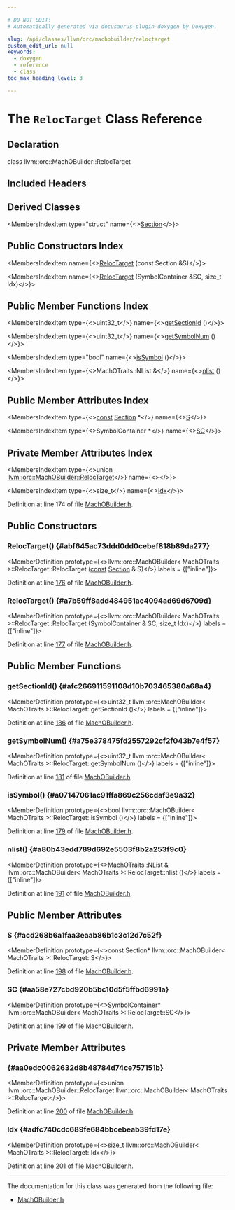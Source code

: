 ```yaml
---

# DO NOT EDIT!
# Automatically generated via docusaurus-plugin-doxygen by Doxygen.

slug: /api/classes/llvm/orc/machobuilder/reloctarget
custom_edit_url: null
keywords:
  - doxygen
  - reference
  - class
toc_max_heading_level: 3

---
```





# The `RelocTarget` Class Reference

<DoxygenPage pluginConfig={pluginConfig}>



## Declaration

<CodeBlock>class llvm::orc::MachOBuilder::RelocTarget</CodeBlock>

## Included Headers

<IncludesList>
<IncludesListItem
  filePath="llvm/ExecutionEngine/Orc/MachOBuilder.h"
  permalink="/docs/api/files/include/include/llvm/include/llvm/executionengine/include/llvm/executionengine/orc/machobuilder-h"
  isLocal="true" />
</IncludesList>

## Derived Classes

<MembersIndex>

<MembersIndexItem
  type="struct"
  name={<><a href="/docs/api/structs/llvm/orc/machobuilder/section">Section</a></>}>
</MembersIndexItem>

</MembersIndex>

## Public Constructors Index

<MembersIndex>

<MembersIndexItem
  name={<><a href="#abf645ac73ddd0dd0cebef818b89da277">RelocTarget</a> (const Section &amp;S)</>}>
</MembersIndexItem>

<MembersIndexItem
  name={<><a href="#a7b59ff8add484951ac4094ad69d6709d">RelocTarget</a> (SymbolContainer &amp;SC, size&#95;t Idx)</>}>
</MembersIndexItem>

</MembersIndex>

## Public Member Functions Index

<MembersIndex>

<MembersIndexItem
  type={<>uint32&#95;t</>}
  name={<><a href="#afc266911591108d10b703465380a68a4">getSectionId</a> ()</>}>
</MembersIndexItem>

<MembersIndexItem
  type={<>uint32&#95;t</>}
  name={<><a href="#a75e378475fd2557292cf2f043b7e4f57">getSymbolNum</a> ()</>}>
</MembersIndexItem>

<MembersIndexItem
  type="bool"
  name={<><a href="#a07147061ac91ffa869c256cdaf3e9a32">isSymbol</a> ()</>}>
</MembersIndexItem>

<MembersIndexItem
  type={<>MachOTraits::NList &amp;</>}
  name={<><a href="#a80b43edd789d692e5503f8b2a253f9c0">nlist</a> ()</>}>
</MembersIndexItem>

</MembersIndex>

## Public Member Attributes Index

<MembersIndex>

<MembersIndexItem
  type={<><a href="/docs/api/files/lib/lib/target/lib/target/aarch64/aarch64promoteconstant-cpp/#a90f8350fecae261c25be85d38b451bff">const</a> <a href="/docs/api/structs/llvm/orc/machobuilder/section">Section</a> &#42;</>}
  name={<><a href="#acd268b6a1faa3eaab86b1c3c12d7c52f">S</a></>}>
</MembersIndexItem>

<MembersIndexItem
  type={<>SymbolContainer &#42;</>}
  name={<><a href="#aa58e727cbd920b5bc10d5f5ffbd6991a">SC</a></>}>
</MembersIndexItem>

</MembersIndex>

## Private Member Attributes Index

<MembersIndex>

<MembersIndexItem
  type={<>union <a href="/docs/api/classes/llvm/orc/machobuilder/reloctarget">llvm::orc::MachOBuilder::RelocTarget</a></>}
  name={<><a href="#aa0edc0062632d8b48784d74ce757151b"></a></>}>
</MembersIndexItem>

<MembersIndexItem
  type={<>size&#95;t</>}
  name={<><a href="#adfc740cdc689fe684bbcebeab39fd17e">Idx</a></>}>
</MembersIndexItem>

</MembersIndex>


Definition at line 174 of file <a href="/docs/api/files/include/include/llvm/include/llvm/executionengine/include/llvm/executionengine/orc/machobuilder-h">MachOBuilder.h</a>.

<SectionDefinition>

## Public Constructors

### RelocTarget() {#abf645ac73ddd0dd0cebef818b89da277}

<MemberDefinition
  prototype={<>llvm::orc::MachOBuilder&lt; MachOTraits &gt;::RelocTarget::RelocTarget (<a href="/docs/api/files/lib/lib/target/lib/target/aarch64/aarch64promoteconstant-cpp/#a90f8350fecae261c25be85d38b451bff">const</a> <a href="/docs/api/structs/llvm/orc/machobuilder/section">Section</a> &amp; S)</>}
  labels = {["inline"]}>

Definition at line <a href="/docs/api/files/include/include/llvm/include/llvm/executionengine/include/llvm/executionengine/orc/machobuilder-h/#l00176">176</a> of file <a href="/docs/api/files/include/include/llvm/include/llvm/executionengine/include/llvm/executionengine/orc/machobuilder-h">MachOBuilder.h</a>.
</MemberDefinition>

### RelocTarget() {#a7b59ff8add484951ac4094ad69d6709d}

<MemberDefinition
  prototype={<>llvm::orc::MachOBuilder&lt; MachOTraits &gt;::RelocTarget::RelocTarget (SymbolContainer &amp; SC, size&#95;t Idx)</>}
  labels = {["inline"]}>

Definition at line <a href="/docs/api/files/include/include/llvm/include/llvm/executionengine/include/llvm/executionengine/orc/machobuilder-h/#l00177">177</a> of file <a href="/docs/api/files/include/include/llvm/include/llvm/executionengine/include/llvm/executionengine/orc/machobuilder-h">MachOBuilder.h</a>.
</MemberDefinition>

</SectionDefinition>

<SectionDefinition>

## Public Member Functions

### getSectionId() {#afc266911591108d10b703465380a68a4}

<MemberDefinition
  prototype={<>uint32&#95;t llvm::orc::MachOBuilder&lt; MachOTraits &gt;::RelocTarget::getSectionId ()</>}
  labels = {["inline"]}>

Definition at line <a href="/docs/api/files/include/include/llvm/include/llvm/executionengine/include/llvm/executionengine/orc/machobuilder-h/#l00186">186</a> of file <a href="/docs/api/files/include/include/llvm/include/llvm/executionengine/include/llvm/executionengine/orc/machobuilder-h">MachOBuilder.h</a>.
</MemberDefinition>

### getSymbolNum() {#a75e378475fd2557292cf2f043b7e4f57}

<MemberDefinition
  prototype={<>uint32&#95;t llvm::orc::MachOBuilder&lt; MachOTraits &gt;::RelocTarget::getSymbolNum ()</>}
  labels = {["inline"]}>

Definition at line <a href="/docs/api/files/include/include/llvm/include/llvm/executionengine/include/llvm/executionengine/orc/machobuilder-h/#l00181">181</a> of file <a href="/docs/api/files/include/include/llvm/include/llvm/executionengine/include/llvm/executionengine/orc/machobuilder-h">MachOBuilder.h</a>.
</MemberDefinition>

### isSymbol() {#a07147061ac91ffa869c256cdaf3e9a32}

<MemberDefinition
  prototype={<>bool llvm::orc::MachOBuilder&lt; MachOTraits &gt;::RelocTarget::isSymbol ()</>}
  labels = {["inline"]}>

Definition at line <a href="/docs/api/files/include/include/llvm/include/llvm/executionengine/include/llvm/executionengine/orc/machobuilder-h/#l00179">179</a> of file <a href="/docs/api/files/include/include/llvm/include/llvm/executionengine/include/llvm/executionengine/orc/machobuilder-h">MachOBuilder.h</a>.
</MemberDefinition>

### nlist() {#a80b43edd789d692e5503f8b2a253f9c0}

<MemberDefinition
  prototype={<>MachOTraits::NList &amp; llvm::orc::MachOBuilder&lt; MachOTraits &gt;::RelocTarget::nlist ()</>}
  labels = {["inline"]}>

Definition at line <a href="/docs/api/files/include/include/llvm/include/llvm/executionengine/include/llvm/executionengine/orc/machobuilder-h/#l00191">191</a> of file <a href="/docs/api/files/include/include/llvm/include/llvm/executionengine/include/llvm/executionengine/orc/machobuilder-h">MachOBuilder.h</a>.
</MemberDefinition>

</SectionDefinition>

<SectionDefinition>

## Public Member Attributes

### S {#acd268b6a1faa3eaab86b1c3c12d7c52f}

<MemberDefinition
  prototype={<>const Section&#42; llvm::orc::MachOBuilder&lt; MachOTraits &gt;::RelocTarget::S</>}>

Definition at line <a href="/docs/api/files/include/include/llvm/include/llvm/executionengine/include/llvm/executionengine/orc/machobuilder-h/#l00198">198</a> of file <a href="/docs/api/files/include/include/llvm/include/llvm/executionengine/include/llvm/executionengine/orc/machobuilder-h">MachOBuilder.h</a>.
</MemberDefinition>

### SC {#aa58e727cbd920b5bc10d5f5ffbd6991a}

<MemberDefinition
  prototype={<>SymbolContainer&#42; llvm::orc::MachOBuilder&lt; MachOTraits &gt;::RelocTarget::SC</>}>

Definition at line <a href="/docs/api/files/include/include/llvm/include/llvm/executionengine/include/llvm/executionengine/orc/machobuilder-h/#l00199">199</a> of file <a href="/docs/api/files/include/include/llvm/include/llvm/executionengine/include/llvm/executionengine/orc/machobuilder-h">MachOBuilder.h</a>.
</MemberDefinition>

</SectionDefinition>

<SectionDefinition>

## Private Member Attributes

###  {#aa0edc0062632d8b48784d74ce757151b}

<MemberDefinition
  prototype={<>union llvm::orc::MachOBuilder::RelocTarget llvm::orc::MachOBuilder&lt; MachOTraits &gt;::RelocTarget</>}>

Definition at line <a href="/docs/api/files/include/include/llvm/include/llvm/executionengine/include/llvm/executionengine/orc/machobuilder-h/#l00200">200</a> of file <a href="/docs/api/files/include/include/llvm/include/llvm/executionengine/include/llvm/executionengine/orc/machobuilder-h">MachOBuilder.h</a>.
</MemberDefinition>

### Idx {#adfc740cdc689fe684bbcebeab39fd17e}

<MemberDefinition
  prototype={<>size&#95;t llvm::orc::MachOBuilder&lt; MachOTraits &gt;::RelocTarget::Idx</>}>

Definition at line <a href="/docs/api/files/include/include/llvm/include/llvm/executionengine/include/llvm/executionengine/orc/machobuilder-h/#l00201">201</a> of file <a href="/docs/api/files/include/include/llvm/include/llvm/executionengine/include/llvm/executionengine/orc/machobuilder-h">MachOBuilder.h</a>.
</MemberDefinition>

</SectionDefinition>

<hr/>

The documentation for this class was generated from the following file:

<ul>
<li><a href="/docs/api/files/include/include/llvm/include/llvm/executionengine/include/llvm/executionengine/orc/machobuilder-h">MachOBuilder.h</a></li>
</ul>

</DoxygenPage>
